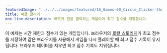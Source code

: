 ---
featuredImage: "../../../images/featured/10_Games-00_Circle_Clicker-thumbnail.png"
title: 써클 클리커
one-line-description: 빠르게 원을 클릭하는 게임이며 최고 점수를 저장합니다.
---

이 예제는 시간 제한과 점수가 있는 게임입니다. 브라우저의 <a href="https://developer.mozilla.org/en-US/docs/Web/API/Window/localStorage" target="_blank">로컬 스토리지</a>가 최고 점수를 저장하여 같은 브라우저를 사용해서 게임을 다시 플레이할 때 최고 점수 기록이 유지됩니다. 브라우저 데이터를 지우면 최고 점수 기록도 지워집니다.

